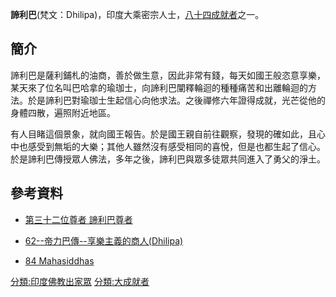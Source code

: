 '''諦利巴'''(梵文：Dhilipa)，印度大乘密宗人士，[[八十四大成就者|八十四成就者]]之一。
==簡介==
諦利巴是薩利鋪札的油商，善於做生意，因此非常有錢，每天如國王般恣意享樂，某天來了位名叫巴哈拿的瑜珈士，向諦利巴闡釋輪迴的種種痛苦和出離輪迴的方法。於是諦利巴對瑜珈士生起信心向他求法。之後禪修六年證得成就，光芒從他的身體四散，遍照附近地區。

有人目睹這個景象，就向國王報告。於是國王親自前往觀察，發現的確如此，且心中也感受到無垢的大樂；其他人雖然沒有感受相同的喜悅，但是也都生起了信心。於是諦利巴傳授眾人佛法，多年之後，諦利巴與眾多徒眾共同進入了勇父的淨土。

==參考資料==
{{reflist}}
*[http://www.lopon.org.tw/teachings/page2_1.aspx?cid=100&lid=101&id=4687 第三十二位尊者 諦利巴尊者] {{Wayback|url=http://www.lopon.org.tw/teachings/page2_1.aspx?cid=100&lid=101&id=4687 |date=20200930001217 }}

*[http://www.karmapa-news.com/page3_8_62.php 62--帝力巴傳--享樂主義的商人(Dhilipa)] {{Wayback|url=http://www.karmapa-news.com/page3_8_62.php |date=20140903140916 }}

*[http://www.tsemrinpoche.com/tsem-tulku-rinpoche/buddhas-dharma/vajradhara-and-84-mahasiddhas.html 84 Mahasiddhas] {{Wayback|url=http://www.tsemrinpoche.com/tsem-tulku-rinpoche/buddhas-dharma/vajradhara-and-84-mahasiddhas.html |date=20140905044317 }}
{{84Buddhist}}
[[分類:印度佛教出家眾|分類:印度佛教出家眾]]
[[分類:大成就者|分類:大成就者]]